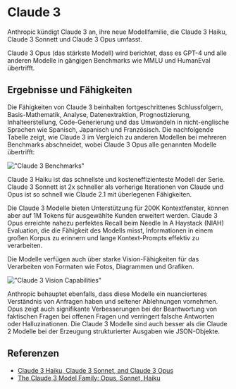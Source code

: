 # Claude 3

Anthropic kündigt Claude 3 an, ihre neue Modellfamilie, die Claude 3 Haiku, Claude 3 Sonnett und Claude 3 Opus umfasst.

Claude 3 Opus (das stärkste Modell) wird berichtet, dass es GPT-4 und alle anderen Modelle in gängigen Benchmarks wie MMLU und HumanEval übertrifft.

## Ergebnisse und Fähigkeiten

Die Fähigkeiten von Claude 3 beinhalten fortgeschrittenes Schlussfolgern, Basis-Mathematik, Analyse, Datenextraktion, Prognostizierung, Inhalteerstellung, Code-Generierung und das Umwandeln in nicht-englische Sprachen wie Spanisch, Japanisch und Französisch. Die nachfolgende Tabelle zeigt, wie Claude 3 im Vergleich zu anderen Modellen bei mehreren Benchmarks abschneidet, wobei Claude 3 Opus alle genannten Modelle übertrifft:

!["Claude 3 Benchmarks"](../../img/claude/claude-benchmark.png)

Claude 3 Haiku ist das schnellste und kosteneffizienteste Modell der Serie. Claude 3 Sonnett ist 2x schneller als vorherige Iterationen von Claude und Opus ist so schnell wie Claude 2.1 mit überlegenen Fähigkeiten.

Die Claude 3 Modelle bieten Unterstützung für 200K Kontextfenster, können aber auf 1M Tokens für ausgewählte Kunden erweitert werden. Claude 3 Opus erreichte nahezu perfektes Recall beim Needle In A Haystack (NIAH) Evaluation, die die Fähigkeit des Modells misst, Informationen in einem großen Korpus zu erinnern und lange Kontext-Prompts effektiv zu verarbeiten.

Die Modelle verfügen auch über starke Vision-Fähigkeiten für das Verarbeiten von Formaten wie Fotos, Diagrammen und Grafiken.

!["Claude 3 Vision Capabilities"](../../img/claude/claude-vision.png)

Anthropic behauptet ebenfalls, dass diese Modelle ein nuancierteres Verständnis von Anfragen haben und seltener Ablehnungen vornehmen. Opus zeigt auch signifikante Verbesserungen bei der Beantwortung von faktischen Fragen bei offenen Fragen und verringert falsche Antworten oder Halluzinationen. Die Claude 3 Modelle sind auch besser als die Claude 2 Modelle bei der Erzeugung strukturierter Ausgaben wie JSON-Objekte.

## Referenzen

- [Claude 3 Haiku, Claude 3 Sonnet, and Claude 3 Opus](https://www.anthropic.com/news/claude-3-family)
- [The Claude 3 Model Family: Opus, Sonnet, Haiku](https://www-cdn.anthropic.com/de8ba9b01c9ab7cbabf5c33b80b7bbc618857627/Model_Card_Claude_3.pdf)
